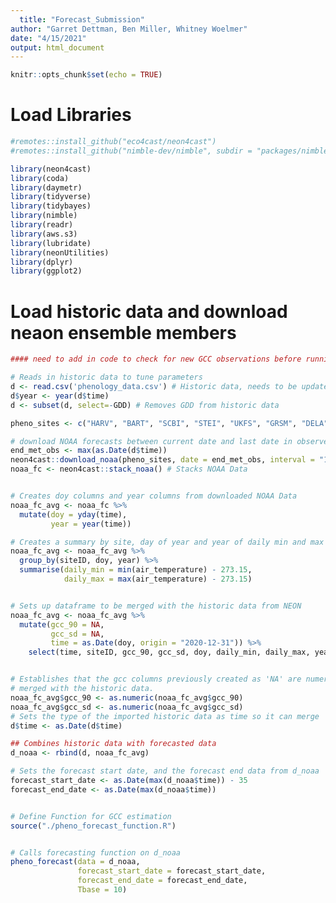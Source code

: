 ```yaml
---
  title: "Forecast_Submission"
author: "Garret Dettman, Ben Miller, Whitney Woelmer"
date: "4/15/2021"
output: html_document
---
```

  
  ```r
knitr::opts_chunk$set(echo = TRUE)
```

# Load Libraries
```r
#remotes::install_github("eco4cast/neon4cast")
#remotes::install_github("nimble-dev/nimble", subdir = "packages/nimble")

library(neon4cast)
library(coda)
library(daymetr)
library(tidyverse)
library(tidybayes)
library(nimble)
library(readr)
library(aws.s3)
library(lubridate)
library(neonUtilities)
library(dplyr)
library(ggplot2)
```



# Load historic data and download neaon ensemble members
```r
#### need to add in code to check for new GCC observations before running the function

# Reads in historic data to tune parameters
d <- read.csv('phenology_data.csv') # Historic data, needs to be updated occasionaly form NEON
d$year <- year(d$time)
d <- subset(d, select=-GDD) # Removes GDD from historic data

pheno_sites <- c("HARV", "BART", "SCBI", "STEI", "UKFS", "GRSM", "DELA", "CLBJ")

# download NOAA forecasts between current date and last date in observed NEON met data
end_met_obs <- max(as.Date(d$time))
neon4cast::download_noaa(pheno_sites, date = end_met_obs, interval = "1hr") # Downloads NOAA Data for 35 days into the future from today
noaa_fc <- neon4cast::stack_noaa() # Stacks NOAA Data


# Creates doy columns and year columns from downloaded NOAA Data
noaa_fc_avg <- noaa_fc %>%
  mutate(doy = yday(time),
         year = year(time))

# Creates a summary by site, day of year and year of daily min and max temperature
noaa_fc_avg <- noaa_fc_avg %>%
  group_by(siteID, doy, year) %>%
  summarise(daily_min = min(air_temperature) - 273.15,
            daily_max = max(air_temperature) - 273.15)


# Sets up dataframe to be merged with the historic data from NEON
noaa_fc_avg <- noaa_fc_avg %>%
  mutate(gcc_90 = NA,
         gcc_sd = NA,
         time = as.Date(doy, origin = "2020-12-31")) %>% 
    select(time, siteID, gcc_90, gcc_sd, doy, daily_min, daily_max, year)


# Establishes that the gcc columns previously created as 'NA' are numeric so they can be
# merged with the historic data.
noaa_fc_avg$gcc_90 <- as.numeric(noaa_fc_avg$gcc_90)
noaa_fc_avg$gcc_sd <- as.numeric(noaa_fc_avg$gcc_sd)
# Sets the type of the imported historic data as time so it can merge
d$time <- as.Date(d$time)

## Combines historic data with forecasted data
d_noaa <- rbind(d, noaa_fc_avg)
```


```r
# Sets the forecast start date, and the forecast end data from d_noaa
forecast_start_date <- as.Date(max(d_noaa$time)) - 35
forecast_end_date <- as.Date(max(d_noaa$time))


# Define Function for GCC estimation
source("./pheno_forecast_function.R")


# Calls forecasting function on d_noaa
pheno_forecast(data = d_noaa,
               forecast_start_date = forecast_start_date,
               forecast_end_date = forecast_end_date,
               Tbase = 10)
```
